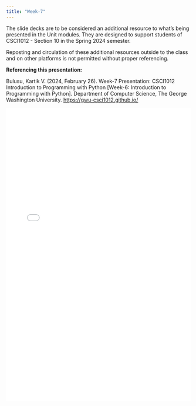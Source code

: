 ```yaml
---
title: "Week-7"
---
```

:::{.callout-warning}
The slide decks are to be considered an additional resource to what's being presented in the Unit modules. They are designed to support students of CSCI1012 - Section 10 in the Spring 2024 semester. 

Reposting and circulation of these additional resources outside to the class and on other platforms is not permitted without proper referencing.
:::

:::{.callout}
**Referencing this presentation:**

Bulusu, Kartik V. (2024, February 26). Week-7 Presentation: CSCI1012 Introduction to Programming with Python [Week-6: Introduction to Programming with Python]. Department of Computer Science, The George Washington University. [https://gwu-csci1012.github.io/](https://gwu-csci1012.github.io/)
:::


![](../../../media/additional-resources/instructor-notes/CS1012_Week7.pdf){width="100%" height="800px"}